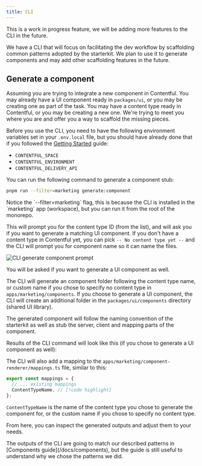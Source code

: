 ```yaml
---
title: CLI
---
```



<Callout title="Work in progress" type="warn">
  This is a work in progress feature, we will be adding more features to the CLI in the future.
</Callout>

We have a CLI that will focus on facilitating the dev workflow by scaffolding common patterns adopted by the starterkit.
We plan to use it to generate components and may add other scaffolding features in the future. 

## Generate a component

Assuming you are trying to integrate a new component in Contentful. You may already have a UI component ready in `packages/ui`,
or you may be creating one as part of the task. You may have a content type ready in Contentful, or you may be creating a new one.
We're trying to meet you where you are and offer you a way to scaffold the missing pieces.

Before you use the CLI, you need to have the following environment variables set in your `.env.local` file, but you should have already done that if you followed the [Getting Started](/docs) guide:

- `CONTENTFUL_SPACE`
- `CONTENTFUL_ENVIRONMENT`
- `CONTENTFUL_DELIVERY_API`

You can run the following command to generate a component stub:

```bash
pnpm run --filter=marketing generate:component
```

<Callout>
Notice the `--filter=marketing` flag, this is because the CLI is installed in the `marketing` app (workspace), but you can run it from the root of the monorepo.
</Callout>

This will prompt you for the content type ID (from the list), and will ask you if you want to generate a matching UI component.
If you don't have a content type in Contentful yet, you can pick `-- No content type yet --` and the CLI will prompt you for component name so it can name the files.

![CLI generate component prompt](/images/cli-generate-component-prompt.png)

You will be asked if you want to generate a UI component as well.

The CLI will generate an component folder following the content type name, or custom name if you chose to specify no content type in `apps/marketing/components`.
If you choose to generate a UI component, the CLI will create an additional folder in the `packages/ui/components` directory (shared UI library).

The generated component will follow the naming convention of the starterkit as well as stub the server, client and mapping parts of the component.

Results of the CLI command will look like this (if you chose to generate a UI component as well):

<Files>
  <Folder name="apps/marketing/components/component-form" defaultOpen>
    <File name="component-form.tsx" />
    <File name="component-form-client.tsx" />
    <File name="index.tsx" />
  </Folder>
  <Folder name="packages/ui/components/component-form" defaultOpen>
    <File name="component-form.tsx" />
    <File name="component-form.stories.tsx" />
    <File name="index.tsx" />
  </Folder>
</Files>

The CLI will also add a mapping to the `apps/marketing/component-renderer/mappings.ts` file, similar to this:

```ts title="apps/marketing/component-renderer/mappings.ts"
export const mappings = {
  // ... existing mappings
  ContentTypeName, // [!code highlight]
};
```

`ContentTypeName` is the name of the content type you chose to generate the component for, or the custom name if you chose to specify no content type.

From here, you can inspect the generated outputs and adjust them to your needs.

<Callout type="info">
  The outputs of the CLI are going to match our described patterns in [Components guide](/docs/components), but the guide is still useful to understand
  why we chose the patterns we did.
</Callout>
